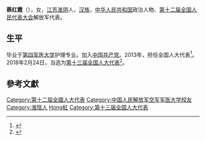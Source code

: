 '''蔡红霞'''（{{bd|1964年|10月|}}），女，[[江苏|江苏]][[淮阴|淮阴]]人，[[汉族|汉族]]，[[中华人民共和国|中华人民共和国]]政治人物、[[第十二届全国人民代表大会|第十二届全国人民代表大会]]解放军代表。

== 生平 ==
毕业于[[第四军医大学|第四军医大学]]护理专业。加入[[中国共产党|中国共产党]]。2013年，担任全国人大代表<ref>{{cite news|title=全国人大代表信息-蔡红霞|url= http://210.82.31.1:8084/delegate/viewDelegate.action?dbid=122974|accessdate=2013-04-05|newspaper=全国人大网}}{{Dead link|date=2020年1月 |bot=InternetArchiveBot |fix-attempted=yes }}</ref>。2018年2月24日，当选为[[第十三届全国人大代表|第十三届全国人大代表]]<ref>{{Cite web|title=（受权发布）中华人民共和国第十三届全国人民代表大会代表名单-中新网|url=http://www.chinanews.com/gn/2018/02-25/8453959.shtml|accessdate=2021-02-13|work=中新网|archive-date=2018-02-27|archive-url=https://web.archive.org/web/20180227031724/http://www.chinanews.com/gn/2018/02-25/8453959.shtml|dead-url=no}}</ref>。

==參考文獻==
{{reflist}}

{{DEFAULTSORT:Cai蔡}}
[[Category:第十二屆全國人大代表|Category:第十二屆全國人大代表]]
[[Category:中国人民解放军空军军医大学校友|Category:中国人民解放军空军军医大学校友]]
[[Category:淮陰人|Category:淮陰人]]
[[Category:蔡姓|Hong紅]]
[[Category:第十三届全国人大代表|Category:第十三届全国人大代表]]


{{中国政治人物小作品}}